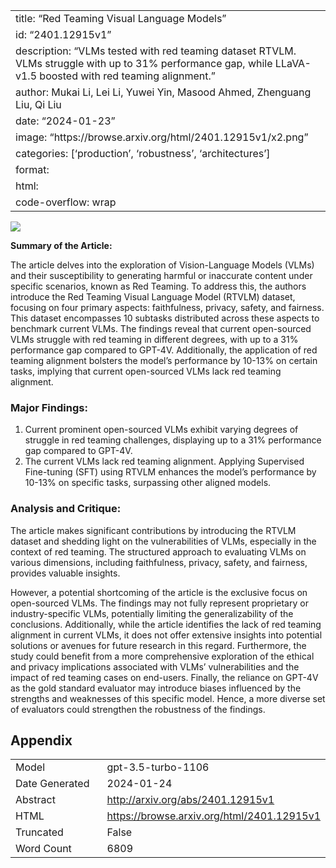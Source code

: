 
---
title: "Red Teaming Visual Language Models"
id: "2401.12915v1"
description: "VLMs tested with red teaming dataset RTVLM. VLMs struggle with up to 31% performance gap, while LLaVA-v1.5 boosted with red teaming alignment."
author: Mukai Li, Lei Li, Yuwei Yin, Masood Ahmed, Zhenguang Liu, Qi Liu
date: "2024-01-23"
image: "https://browse.arxiv.org/html/2401.12915v1/x2.png"
categories: ['production', 'robustness', 'architectures']
format:
  html:
    code-overflow: wrap
---

![](https://browse.arxiv.org/html/2401.12915v1/x2.png)

**Summary of the Article:**

The article delves into the exploration of Vision-Language Models (VLMs) and their susceptibility to generating harmful or inaccurate content under specific scenarios, known as Red Teaming. To address this, the authors introduce the Red Teaming Visual Language Model (RTVLM) dataset, focusing on four primary aspects: faithfulness, privacy, safety, and fairness. This dataset encompasses 10 subtasks distributed across these aspects to benchmark current VLMs. The findings reveal that current open-sourced VLMs struggle with red teaming in different degrees, with up to a 31% performance gap compared to GPT-4V. Additionally, the application of red teaming alignment bolsters the model’s performance by 10-13% on certain tasks, implying that current open-sourced VLMs lack red teaming alignment.

### Major Findings:
1. Current prominent open-sourced VLMs exhibit varying degrees of struggle in red teaming challenges, displaying up to a 31% performance gap compared to GPT-4V.
2. The current VLMs lack red teaming alignment. Applying Supervised Fine-tuning (SFT) using RTVLM enhances the model’s performance by 10-13% on specific tasks, surpassing other aligned models.

### Analysis and Critique:

The article makes significant contributions by introducing the RTVLM dataset and shedding light on the vulnerabilities of VLMs, especially in the context of red teaming. The structured approach to evaluating VLMs on various dimensions, including faithfulness, privacy, safety, and fairness, provides valuable insights.

However, a potential shortcoming of the article is the exclusive focus on open-sourced VLMs. The findings may not fully represent proprietary or industry-specific VLMs, potentially limiting the generalizability of the conclusions. Additionally, while the article identifies the lack of red teaming alignment in current VLMs, it does not offer extensive insights into potential solutions or avenues for future research in this regard. Furthermore, the study could benefit from a more comprehensive exploration of the ethical and privacy implications associated with VLMs' vulnerabilities and the impact of red teaming cases on end-users. Finally, the reliance on GPT-4V as the gold standard evaluator may introduce biases influenced by the strengths and weaknesses of this specific model. Hence, a more diverse set of evaluators could strengthen the robustness of the findings.

## Appendix

|          |          |
|----------|----------|
| Model     | gpt-3.5-turbo-1106       |
| Date Generated     | 2024-01-24       |
| Abstract | [http://arxiv.org/abs/2401.12915v1](http://arxiv.org/abs/2401.12915v1)        |
| HTML     | [https://browse.arxiv.org/html/2401.12915v1](https://browse.arxiv.org/html/2401.12915v1)       |
| Truncated       | False       |
| Word Count       | 6809       |